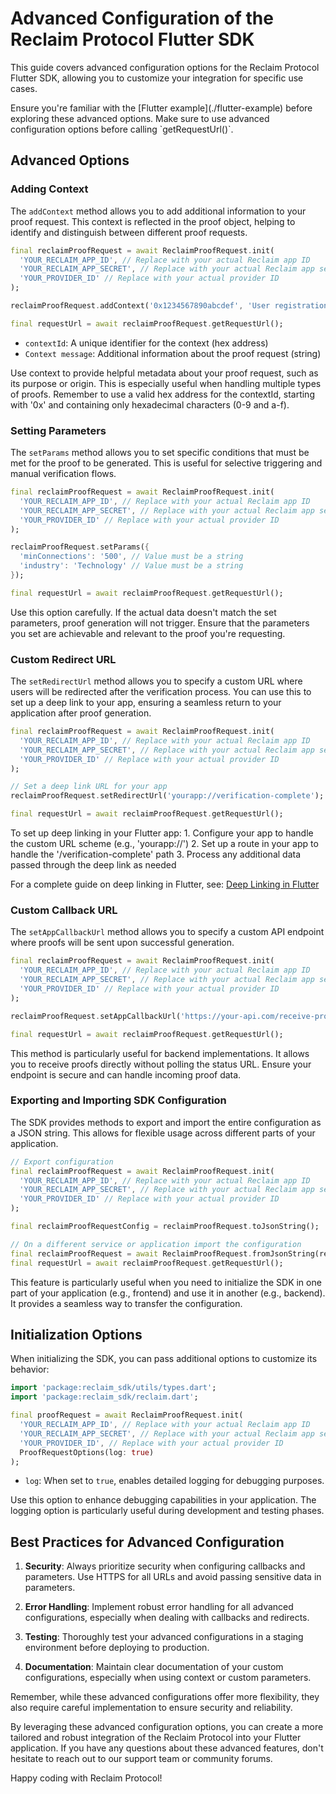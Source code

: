 
# Advanced Configuration of the Reclaim Protocol Flutter SDK

This guide covers advanced configuration options for the Reclaim Protocol Flutter SDK, allowing you to customize your integration for specific use cases.

<Callout type="info">
  Ensure you're familiar with the [Flutter example](./flutter-example) before exploring these advanced options.
  Make sure to use advanced configuration options before calling `getRequestUrl()`.
</Callout>

## Advanced Options

### Adding Context

The `addContext` method allows you to add additional information to your proof request. This context is reflected in the proof object, helping to identify and distinguish between different proof requests.

```dart
final reclaimProofRequest = await ReclaimProofRequest.init(
  'YOUR_RECLAIM_APP_ID', // Replace with your actual Reclaim app ID
  'YOUR_RECLAIM_APP_SECRET', // Replace with your actual Reclaim app secret
  'YOUR_PROVIDER_ID' // Replace with your actual provider ID
);

reclaimProofRequest.addContext('0x1234567890abcdef', 'User registration proof'); 

final requestUrl = await reclaimProofRequest.getRequestUrl();
```

- `contextId`: A unique identifier for the context (hex address)
- `Context message`: Additional information about the proof request (string)

<Callout type="info">
  Use context to provide helpful metadata about your proof request, such as its purpose or origin. This is especially useful when handling multiple types of proofs. Remember to use a valid hex address for the contextId, starting with '0x' and containing only hexadecimal characters (0-9 and a-f).
</Callout>

### Setting Parameters

The `setParams` method allows you to set specific conditions that must be met for the proof to be generated. This is useful for selective triggering and manual verification flows.

```dart
final reclaimProofRequest = await ReclaimProofRequest.init(
  'YOUR_RECLAIM_APP_ID', // Replace with your actual Reclaim app ID
  'YOUR_RECLAIM_APP_SECRET', // Replace with your actual Reclaim app secret
  'YOUR_PROVIDER_ID' // Replace with your actual provider ID
);

reclaimProofRequest.setParams({
  'minConnections': '500', // Value must be a string
  'industry': 'Technology' // Value must be a string
});

final requestUrl = await reclaimProofRequest.getRequestUrl();
```

<Callout type="info">
  Use this option carefully. If the actual data doesn't match the set parameters, proof generation will not trigger. Ensure that the parameters you set are achievable and relevant to the proof you're requesting.
</Callout>

### Custom Redirect URL

The `setRedirectUrl` method allows you to specify a custom URL where users will be redirected after the verification process. You can use this to set up a deep link to your app, ensuring a seamless return to your application after proof generation.

```dart
final reclaimProofRequest = await ReclaimProofRequest.init(
  'YOUR_RECLAIM_APP_ID', // Replace with your actual Reclaim app ID
  'YOUR_RECLAIM_APP_SECRET', // Replace with your actual Reclaim app secret
  'YOUR_PROVIDER_ID' // Replace with your actual provider ID
);

// Set a deep link URL for your app
reclaimProofRequest.setRedirectUrl('yourapp://verification-complete');

final requestUrl = await reclaimProofRequest.getRequestUrl();
```

<Callout type="tip">
  To set up deep linking in your Flutter app:
  1. Configure your app to handle the custom URL scheme (e.g., 'yourapp://')
  2. Set up a route in your app to handle the '/verification-complete' path
  3. Process any additional data passed through the deep link as needed

  For a complete guide on deep linking in Flutter, see: [Deep Linking in Flutter](https://docs.flutter.dev/ui/navigation/deep-linking)
</Callout>

### Custom Callback URL

The `setAppCallbackUrl` method allows you to specify a custom API endpoint where proofs will be sent upon successful generation.

```dart
final reclaimProofRequest = await ReclaimProofRequest.init(
  'YOUR_RECLAIM_APP_ID', // Replace with your actual Reclaim app ID
  'YOUR_RECLAIM_APP_SECRET', // Replace with your actual Reclaim app secret
  'YOUR_PROVIDER_ID' // Replace with your actual provider ID
);

reclaimProofRequest.setAppCallbackUrl('https://your-api.com/receive-proofs');

final requestUrl = await reclaimProofRequest.getRequestUrl();
```

<Callout type="info">
  This method is particularly useful for backend implementations. It allows you to receive proofs directly without polling the status URL. Ensure your endpoint is secure and can handle incoming proof data.
</Callout>

### Exporting and Importing SDK Configuration

The SDK provides methods to export and import the entire configuration as a JSON string. This allows for flexible usage across different parts of your application.

```dart
// Export configuration
final reclaimProofRequest = await ReclaimProofRequest.init(
  'YOUR_RECLAIM_APP_ID', // Replace with your actual Reclaim app ID
  'YOUR_RECLAIM_APP_SECRET', // Replace with your actual Reclaim app secret
  'YOUR_PROVIDER_ID' // Replace with your actual provider ID
);

final reclaimProofRequestConfig = reclaimProofRequest.toJsonString();

// On a different service or application import the configuration
final reclaimProofRequest = await ReclaimProofRequest.fromJsonString(reclaimProofRequestConfig);
final requestUrl = await reclaimProofRequest.getRequestUrl();
```

<Callout type="info">
  This feature is particularly useful when you need to initialize the SDK in one part of your application (e.g., frontend) and use it in another (e.g., backend). It provides a seamless way to transfer the configuration.
</Callout>

## Initialization Options

When initializing the SDK, you can pass additional options to customize its behavior:

```dart
import 'package:reclaim_sdk/utils/types.dart';
import 'package:reclaim_sdk/reclaim.dart';

final proofRequest = await ReclaimProofRequest.init(
  'YOUR_RECLAIM_APP_ID', // Replace with your actual Reclaim app ID
  'YOUR_RECLAIM_APP_SECRET', // Replace with your actual Reclaim app secret
  'YOUR_PROVIDER_ID', // Replace with your actual provider ID
  ProofRequestOptions(log: true)
);
```

- `log`: When set to `true`, enables detailed logging for debugging purposes.

<Callout type="tip">
  Use this option to enhance debugging capabilities in your application. The logging option is particularly useful during development and testing phases.
</Callout>

## Best Practices for Advanced Configuration

1. **Security**: Always prioritize security when configuring callbacks and parameters. Use HTTPS for all URLs and avoid passing sensitive data in parameters.

2. **Error Handling**: Implement robust error handling for all advanced configurations, especially when dealing with callbacks and redirects.

3. **Testing**: Thoroughly test your advanced configurations in a staging environment before deploying to production.

4. **Documentation**: Maintain clear documentation of your custom configurations, especially when using context or custom parameters.

<Callout type="info">
  Remember, while these advanced configurations offer more flexibility, they also require careful implementation to ensure security and reliability.
</Callout>

By leveraging these advanced configuration options, you can create a more tailored and robust integration of the Reclaim Protocol into your Flutter application. If you have any questions about these advanced features, don't hesitate to reach out to our support team or community forums.

Happy coding with Reclaim Protocol!